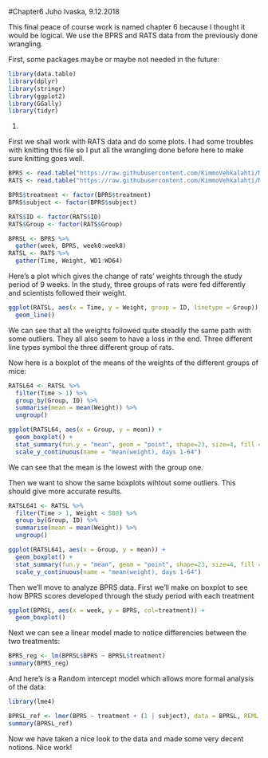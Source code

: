 #Chapter6
Juho Ivaska, 9.12.2018

This final peace of course work is named chapter 6  because I thought it would be logical. We use the BPRS and RATS data from the previously done wrangling.

First, some packages maybe or maybe not needed in the future:
```r
library(data.table)
library(dplyr)
library(stringr)
library(ggplot2)
library(GGally)
library(tidyr)
```

1.

First we shall work with RATS data and do some plots. I had some troubles with knitting this file so I put all the wrangling done before here to make sure knitting goes well.
```r
BPRS <- read.table("https://raw.githubusercontent.com/KimmoVehkalahti/MABS/master/Examples/data/BPRS.txt", header = TRUE, sep = " ")
RATS <- read.table("https://raw.githubusercontent.com/KimmoVehkalahti/MABS/master/Examples/data/rats.txt", header = T, sep = "\t")

BPRS$treatment <- factor(BPRS$treatment)
BPRS$subject <- factor(BPRS$subject)

RATS$ID <- factor(RATS$ID)
RATS$Group <- factor(RATS$Group)

BPRSL <- BPRS %>%
  gather(week, BPRS, week0:week8)
RATSL <- RATS %>%
  gather(Time, Weight, WD1:WD64)
```


Here's a plot which gives the change of rats' weights through the study period of 9 weeks. In the study, three groups of rats were fed differently and scientists followed their weight.
```r
ggplot(RATSL, aes(x = Time, y = Weight, group = ID, linetype = Group)) +
  geom_line()


```

We can see that all the weights followed quite steadily the same path with some outliers. They all also seem to have a loss in the end. Three different line types symbol the three different group of rats.

Now here is a boxplot of the means of the weights of the different groups of mice:
```r
RATSL64 <- RATSL %>%
  filter(Time > 1) %>%
  group_by(Group, ID) %>%
  summarise(mean = mean(Weight)) %>%
  ungroup()

ggplot(RATSL64, aes(x = Group, y = mean)) +
  geom_boxplot() +
  stat_summary(fun.y = "mean", geom = "point", shape=23, size=4, fill = "white") +
  scale_y_continuous(name = "mean(weight), days 1-64")
```

We can see that the mean is the lowest with the group one.

Then we want to show the same boxplots wihtout some outliers. This should give more accurate results.
```r
RATSL641 <- RATSL %>%
  filter(Time > 1, Weight < 580) %>%
  group_by(Group, ID) %>%
  summarise(mean = mean(Weight)) %>%
  ungroup()

ggplot(RATSL641, aes(x = Group, y = mean)) +
  geom_boxplot() +
  stat_summary(fun.y = "mean", geom = "point", shape=23, size=4, fill = "white") +
  scale_y_continuous(name = "mean(weight), days 1-64")

```

Then we'll move to analyze BPRS data. 
First we'll make on boxplot to see how BPRS scores developed through the study period with each treatment
```r
ggplot(BPRSL, aes(x = week, y = BPRS, col=treatment)) +
  geom_boxplot()
```

Next we can see a linear model made to notice differencies between the two treatments:
```r
BPRS_reg <- lm(BPRSL$BPRS ~ BPRSL$treatment)
summary(BPRS_reg)
```

And here's is a Random intercept model which allows more formal analysis of the data:
```r
library(lme4)

BPRSL_ref <- lmer(BPRS ~ treatment + (1 | subject), data = BPRSL, REML = FALSE)
summary(BPRSL_ref)
```

Now we have taken a nice look to the data and made some very decent notions. Nice work!